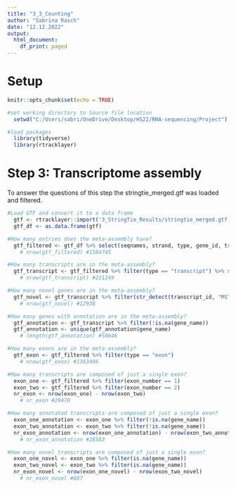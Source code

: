 ---
title: "3_3_Counting"
author: "Sabrina Rasch"
date: "12.12.2022"
output:
  html_document:
    df_print: paged
---

# Setup

```{r message=FALSE, include=FALSE}
knitr::opts_chunk$set(echo = TRUE)

#set working directory to Source file location
  setwd("C:/Users/sabri/OneDrive/Desktop/HS22/RNA-sequencing/Project")

#load packages
  library(tidyverse)
  library(rtracklayer)
```

# Step 3: Transcriptome assembly

To answer the questions of this step the stringtie_merged.gtf was loaded and filtered.

```{r Step 3, eval=FALSE, include=FALSE}
#Load GTF and convert it to a data frame
  gtf <- rtracklayer::import('3_StringTie_Results/stringtie_merged.gtf')
  gtf_df <- as.data.frame(gtf)

#How many entries does the meta-assembly have?
  gtf_filtered <- gtf_df %>% select(seqnames, strand, type, gene_id, transcript_id, exon_number, gene_name, ref_gene_id)
    # nrow(gtf_filtered) #1584745

#How many transcripts are in the meta-assembly?
  gtf_transcript <- gtf_filtered %>% filter(type == "transcript") %>% select(seqnames, strand, type, gene_id, transcript_id, gene_name, ref_gene_id)
    # nrow(gtf_transcript) #221249

#How many novel genes are in the meta-assembly?
  gtf_novel <- gtf_transcript %>% filter(str_detect(transcript_id, "MSTRG"))
    # nrow(gtf_novel) #12938

#How many genes with annotation are in the meta-assembly?
  gtf_annotation <- gtf_transcript %>% filter(!is.na(gene_name))
  gtf_annotation <- unique(gtf_annotation$gene_name)
    # length(gtf_annotation) #58646

#How many exons are in the meta-assembly?
  gtf_exon <- gtf_filtered %>% filter(type == "exon")
    # nrow(gtf_exon) #1363496

#How many transcripts are composed of just a single exon?
  exon_one <- gtf_filtered %>% filter(exon_number == 1)
  exon_two <- gtf_filtered %>% filter(exon_number == 2)
  nr_exon <- nrow(exon_one) - nrow(exon_two)
    # nr_exon #29470

#How many annotated transcripts are composed of just a single exon?
  exon_one_annotation <- exon_one %>% filter(!is.na(gene_name))
  exon_two_annotation <- exon_two %>% filter(!is.na(gene_name))
  nr_exon_annotation <- nrow(exon_one_annotation) - nrow(exon_two_annotation)
    # nr_exon_annotation #28583

#How many novel transcripts are composed of just a single exon?
  exon_one_novel <- exon_one %>% filter(is.na(gene_name))
  exon_two_novel <- exon_two %>% filter(is.na(gene_name))
  nr_exon_novel <- nrow(exon_one_novel) - nrow(exon_two_novel)
    # nr_exon_novel #887
```
